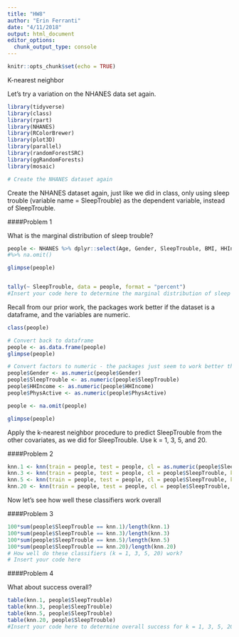 ```yaml
---
title: "HW8"
author: "Erin Ferranti"
date: "4/11/2018"
output: html_document
editor_options: 
  chunk_output_type: console
---
```



```r
knitr::opts_chunk$set(echo = TRUE)
```

K-nearest neighbor

Let's try a variation on the NHANES data set again.

```r
library(tidyverse)
library(class)
library(rpart)
library(NHANES)
library(RColorBrewer)
library(plot3D)
library(parallel)
library(randomForestSRC)
library(ggRandomForests)
library(mosaic)

# Create the NHANES dataset again
```

Create the NHANES dataset again, just like we did in class, only using sleep trouble (variable name = SleepTrouble) as the dependent variable, instead of SleepTrouble. 

####Problem 1

What is the marginal distribution of sleep trouble?

```r
people <- NHANES %>% dplyr::select(Age, Gender, SleepTrouble, BMI, HHIncome, PhysActive) 
#%>% na.omit()

glimpse(people)


tally(~ SleepTrouble, data = people, format = "percent")
#Insert your code here to determine the marginal distribution of sleep trouble in the NHANES dataset.

```

Recall from our prior work, the packages work better if the dataset is a dataframe, and the variables are numeric.



```r
class(people)

# Convert back to dataframe
people <- as.data.frame(people)
glimpse(people)

# Convert factors to numeric - the packages just seem to work better that way
people$Gender <- as.numeric(people$Gender)
people$SleepTrouble <- as.numeric(people$SleepTrouble)
people$HHIncome <- as.numeric(people$HHIncome)
people$PhysActive <- as.numeric(people$PhysActive)

people <- na.omit(people)

glimpse(people)


```

Apply the k-nearest neighbor procedure to predict SleepTrouble from the other covariates, as we did for SleepTrouble. Use k = 1, 3, 5, and 20.

####Problem 2

```r

knn.1 <- knn(train = people, test = people, cl = as.numeric(people$SleepTrouble), k = 1)
knn.3 <- knn(train = people, test = people, cl = people$SleepTrouble, k = 3)
knn.5 <- knn(train = people, test = people, cl = people$SleepTrouble, k = 5)
knn.20 <- knn(train = people, test = people, cl = people$SleepTrouble, k = 20)


```

Now let's see how well these classifiers work overall

####Problem 3

```r
100*sum(people$SleepTrouble == knn.1)/length(knn.1)
100*sum(people$SleepTrouble == knn.3)/length(knn.3)
100*sum(people$SleepTrouble == knn.5)/length(knn.5)
100*sum(people$SleepTrouble == knn.20)/length(knn.20)
# How well do these classifiers (k = 1, 3, 5, 20) work?
# Insert your code here


```

####Problem 4

What about success overall?

```r
table(knn.1, people$SleepTrouble)
table(knn.3, people$SleepTrouble)
table(knn.5, people$SleepTrouble)
table(knn.20, people$SleepTrouble)
#Insert your code here to determine overall success for k = 1, 3, 5, 20

```


